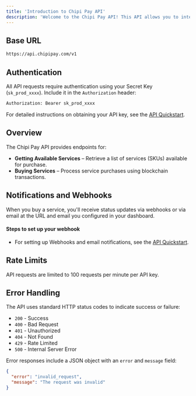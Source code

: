 ```yaml
---
title: 'Introduction to Chipi Pay API'
description: 'Welcome to the Chipi Pay API! This API allows you to integrate service purchasing capabilities into your application.'
---
```



## Base URL



```bash 
https://api.chipipay.com/v1
```

## Authentication

All API requests require authentication using your Secret Key (`sk_prod_xxxx`). Include it in the `Authorization` header:

```bash
Authorization: Bearer sk_prod_xxxx
```
For detailed instructions on obtaining your API key, see the [API Quickstart](/sdk/api/quickstart).



## Overview

The Chipi Pay API provides endpoints for:

- **Getting Available Services** – Retrieve a list of services (SKUs) available for purchase.
- **Buying Services** – Process service purchases using blockchain transactions.




## Notifications and Webhooks

When you buy a service, you'll receive status updates via webhooks or via email at the URL and email you configured in your dashboard. 
#### Steps to set up your webhook
- For setting up Webhooks and email notifications, see the [API Quickstart](/sdk/api/quickstart).

## Rate Limits


<Warning>
 API requests are limited to 100 requests per minute per API key.

</Warning>

## Error Handling

The API uses standard HTTP status codes to indicate success or failure:

- `200` - Success
- `400` - Bad Request
- `401` - Unauthorized
- `404` - Not Found
- `429` - Rate Limited
- `500` - Internal Server Error

Error responses include a JSON object with an `error` and `message` field:

```json
{
  "error": "invalid_request",
  "message": "The request was invalid"
}
```
